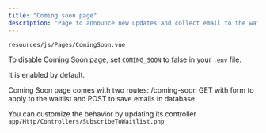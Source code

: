 ```yaml
---
title: "Coming soon page"
description: "Page to announce new updates and collect email to the waitlist."
---
```


`resources/js/Pages/ComingSoon.vue`

To disable Coming Soon page, set `COMING_SOON` to false in your `.env` file.

It is enabled by default.

Coming Soon page comes with two routes: /coming-soon GET with form to apply to the waitlist and POST to save emails in database.

You can customize the behavior by updating its controller `app/Http/Controllers/SubscribeToWaitlist.php`
